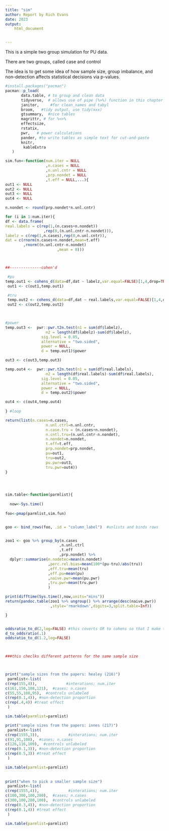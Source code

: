 ```yaml
---
title: "sim"
author: Report by Rich Evans
date: 2023
output:
    html_document


---
```


This is a simple two group simulation for PU data. 

There are two groups, called case and control

The idea is to get some idea of how sample size, group imbalance, and non-detection affects statistical decisions via p-values.

```r
#install.packages("pacman")
pacman::p_load(
       data.table, # to group and clean data
       tidyverse,  # allows use of pipe (%>%) function in this chapter
       janitor,     #for clean_names and tabyl
       broom,   #tidy output, use tidy(xxx)
       gtsummary,  #nice tables
       magrittr, # for %<>%
       effectsize,
       rstatix,
       pwr,   # power calculations
       pander, #to write tables as simple text for cut-and-paste
       knitr,
        kableExtra
   ) 
```




```r

sim.fun<-function(num.iter = NULL
                  ,n.cases = NULL    
                  ,n.unl.cntr = NULL          
                  ,prp.nondet = NULL
                  ,t.eff = NULL,...){
out1 <- NULL
out2 <- NULL
out3 <- NULL
out4 <- NULL

n.nondet <- round(prp.nondet*n.unl.cntr)

for (i in 1:num.iter){
df <- data.frame(
real.labels = c(rep(1,(n.cases+n.nondet))
                 ,rep(0,(n.unl.cntr-n.nondet))),
labelz = c(rep(1,n.cases),rep(0,n.unl.cntr)),
dat = c(rnorm(n.cases+n.nondet,mean=t.eff)
        ,rnorm((n.unl.cntr-n.nondet)
                       ,mean = 0)))



##--------------cohen'd

 #pu
temp.out1 <- cohens_d(data=df,dat ~ labelz,var.equal=FALSE)[1,4,drop=TRUE]
 out1 <- c(out1,temp.out1)

 #tru
 temp.out2 <- cohens_d(data=df,dat ~ real.labels,var.equal=FALSE)[1,4,drop=TRUE]
 out2 <- c(out2,temp.out2)

 

#power
temp.out3 <-  pwr::pwr.t2n.test(n1 = sum(df$labelz),
                  n2 = length(df$labelz)-sum(df$labelz),
                sig.level = 0.05,
                alternative = "two.sided", 
                power = NULL, 
                d = temp.out1)$power

out3 <- c(out3,temp.out3)

temp.out4 <-  pwr::pwr.t2n.test(n1 = sum(df$real.labels),
                  n2 = length(df$real.labels)-sum(df$real.labels),
                sig.level = 0.05,
                alternative = "two.sided", 
                power = NULL, 
                d = temp.out2)$power

out4 <- c(out4,temp.out4)
 
} #loop

return(list(n.cases=n.cases,
                  n.unl.ctrl=n.unl.cntr,
                  n.case.tru = (n.cases+n.nondet),
                  n.cntl.tru=(n.unl.cntr-n.nondet),
                  n.nondet=n.nondet,
                  t.eff=t.eff,
                  prp.nondet=prp.nondet,
                  pu=out1,
                  tru=out2,
                  pu.pwr=out3,
                  tru.pwr=out4))
}


                    
```





```r


sim.table<-function(parmlist){
 
  now<-Sys.time()
  
foo<-pmap(parmlist,sim.fun)


goo <- bind_rows(foo, .id = "column_label")  #unlists and binds rows


zoo1 <- goo %>% group_by(n.cases
                        ,n.unl.ctrl
                        ,t.eff
                        ,prp.nondet) %>% 
  dplyr::summarise(n.nodetec=mean(n.nondet)
                   ,perc.rel.bias=mean(100*(pu-tru)/abs(tru))
                   ,eff.tru=mean(tru)
                   ,eff.pu=mean(pu)
                   ,naive.pwr=mean(pu.pwr)
                   ,tru.pwr=mean(tru.pwr)
                   )

print(difftime(Sys.time(),now,units="mins"))
return(pandoc.table(zoo1 %>% ungroup() %>% arrange(desc(naive.pwr))
                    ,style='rmarkdown',digits=3,split.table=Inf))

}


oddsratio_to_d(2,log=FALSE) #this coverts OR to cohens so that I make this like SNPs data
d_to_oddsratio(.1)
oddsratio_to_d(1.2,log=FALSE)

 
```
<!-- https://cran.r-project.org/web/packages/pander/vignettes/pandoc_table.html -->

```r
###this checlks different patterns for the same sample size



print("sample sizes from the papers: healey (216)")
 parmlist<-list(
c(rep(155,4)),             #interations; num.iter
c(161,150,108,121),  #cases; n.cases
c(55,55,108,95),  #controls unlabeled
c(rep(0.1,4)), #non-detection proportion
c(rep(.4,4)) #treat effect
 )

sim.table(parmlist=parmlist)

print("sample sizes from the papers: innes (217)")
 parmlist<-list(
c(rep(1555,3)),             #interations; num.iter
c(91,91,108),  #cases; n.cases
c(126,116,109),  #controls unlabeled
c(rep(0.1,3)), #non-detection proportion
c(rep(0.5,3)) #treat effect
 )

sim.table(parmlist=parmlist)
 
 
print("when to pick a smaller sample size")
 parmlist<-list(
c(rep(1555,4)),             #interations; num.iter
c(100,300,100,280),  #cases; n.cases
c(300,100,280,100),  #controls unlabeled
c(rep(0.3,4)), #non-detection proportion
c(rep(0.1,4)) #treat effect
 )

sim.table(parmlist=parmlist)
 

```

